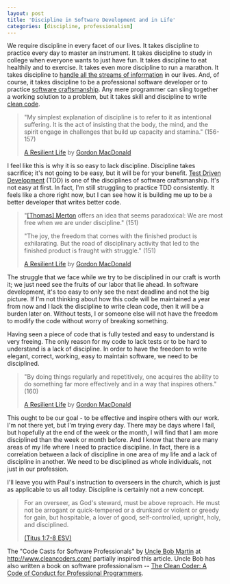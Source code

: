 ```yaml
---
layout: post
title: 'Discipline in Software Development and in Life'
categories: [discipline, professionalism]
---
```


We require discipline in every facet of our lives. It takes discipline to practice every day to master an instrument. It takes discipline to study in college when everyone wants to just have fun. It takes discipline to eat healthily and to exercise. It takes even more discipline to run a marathon. It takes discipline to [handle all the streams of information][information-overload] in our lives. And, of course, it takes discipline to be a professional software developer or to practice [software craftsmanship][craftsmanship]. Any mere programmer can sling together a working solution to a problem, but it takes skill and discipline to write [clean code][clean-code].

> "My simplest explanation of discipline is to refer to it as intentional suffering. It is the act of insisting that the body, the mind, and the spirit engage in challenges that build up capacity and stamina." (156-157)
>
> [A Resilient Life][resilient-life] by [Gordon MacDonald][gordon]

I feel like this is why it is so easy to lack discipline. Discipline takes sacrifice; it's not going to be easy, but it will be for your benefit. [Test Driven Development][tdd] (TDD) is one of the disciplines of software craftsmanship. It's not easy at first. In fact, I'm still struggling to practice TDD consistently. It feels like a chore right now, but I can see how it is building me up to be a better developer that writes better code.

> "[[Thomas] Merton][merton] offers an idea that seems paradoxical: We are most free when we are under discipline." (151)
>
> "The joy, the freedom that comes with the finished product is exhilarating. But the road of disciplinary activity that led to the finished product is fraught with struggle." (151)
>
> [A Resilient Life][resilient-life] by [Gordon MacDonald][gordon]

The struggle that we face while we try to be disciplined in our craft is worth it; we just need see the fruits of our labor that lie ahead. In software development, it's too easy to only see the next deadline and not the big picture. If I'm not thinking about how this code will be maintained a year from now and I lack the discipline to write clean code, then it will be a burden later on. Without tests, I or someone else will not have the freedom to modify the code without worry of breaking something.

Having seen a piece of code that is fully tested and easy to understand is very freeing. The only reason for my code to lack tests or to be hard to understand is a lack of discipline. In order to have the freedom to write elegant, correct, working, easy to maintain software, we need to be disciplined.

> "By doing things regularly and repetitively, one acquires the ability to do something far more effectively and in a way that inspires others." (160)
>
> [A Resilient Life][resilient-life] by [Gordon MacDonald][gordon]

This ought to be our goal - to be effective and inspire others with our work. I'm not there yet, but I'm trying every day. There may be days where I fail, but hopefully at the end of the week or the month, I will find that I am more disciplined than the week or month before. And I know that there are many areas of my life where I need to practice discipline. In fact, there is a correlation between a lack of discipline in one area of my life and a lack of discipline in another. We need to be disciplined as whole individuals, not just in our profession.

I'll leave you with Paul's instruction to overseers in the church, which is just as applicable to us all today. Discipline is certainly not a new concept.

> For an overseer, as God's steward, must be above reproach. He must not be arrogant or quick-tempered or a drunkard or violent or greedy for gain, but hospitable, a lover of good, self-controlled, upright, holy, and disciplined.
>
> [(Titus 1:7-8 ESV)][discipline-verse]

The "Code Casts for Software Professionals" by [Uncle Bob Martin][uncle-bob] at http://www.cleancoders.com/ partially inspired this article. Uncle Bob has also written a book on software professionalism -- [The Clean Coder: A Code of Conduct for Professional Programmers][clean-coder].

[resilient-life]: http://www.amazon.com/gp/product/0785287914/ref=as_li_tf_tl?ie=UTF8&tag=scotsmer-20&linkCode=as2&camp=1789&creative=9325&creativeASIN=0785287914
[gordon]: http://www.amazon.com/gp/entity/Gordon-MacDonald/B001IR1KBM/?ie=UTF8&tag=scotsmer-20&linkCode=ur2&qid=1327981962&camp=1789&sr=8-1&creative=390957
[discipline-verse]: http://www.esvbible.org/Titus+1.7-8/
[craftsmanship]: http://en.wikipedia.org/wiki/Software_craftsmanship
[clean-code]: http://www.amazon.com/gp/product/0132350882/ref=as_li_ss_tl?ie=UTF8&tag=scotsmer-20&linkCode=as2&camp=1789&creative=390957&creativeASIN=0132350882
[clean-coder]: http://www.amazon.com/gp/product/0137081073/ref=as_li_ss_tl?ie=UTF8&tag=scotsmer-20&linkCode=as2&camp=1789&creative=390957&creativeASIN=0137081073
[uncle-bob]: https://twitter.com/#!/unclebobmartin
[information-overload]: http://www.scottsmerchek.com/dealing-with-information-overload
[merton]: http://en.wikipedia.org/wiki/Thomas_Merton
[tdd]: http://en.wikipedia.org/wiki/Test-driven_development
